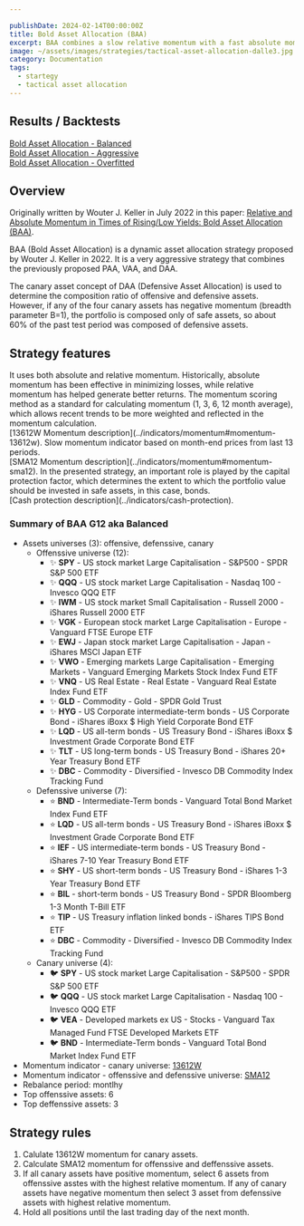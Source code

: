 ```yaml
---

publishDate: 2024-02-14T00:00:00Z
title: Bold Asset Allocation (BAA)
excerpt: BAA combines a slow relative momentum with a fast absolute momentum and crash protection, based on the concept of the ‘canary’ universe, where we switch from our offensive to the defensive universe when any of the assets in the canary universe has negative absolute momentum.
image: ~/assets/images/strategies/tactical-asset-allocation-dalle3.jpg
category: Documentation
tags:
  - startegy
  - tactical asset allocation
---
```



## Results / Backtests

[Bold Asset Allocation - Balanced](./results/bold-asset-allocation-g12-balanced.html)<br />
[Bold Asset Allocation - Aggressive](./results/bold-asset-allocation-g4-aggressive.html)<br />
[Bold Asset Allocation - Overfitted](./results/bold-asset-allocation-overfitted.html)<br />

## Overview

Originally written by Wouter J. Keller in July 2022 in this paper: [Relative and Absolute Momentum in Times of Rising/Low Yields: Bold Asset Allocation (BAA)](https://papers.ssrn.com/sol3/papers.cfm?abstract_id=4166845).

BAA (Bold Asset Allocation) is a dynamic asset allocation strategy proposed by Wouter J. Keller in 2022. It is a very aggressive strategy that combines the previously proposed PAA, VAA, and DAA.

The canary asset concept of DAA (Defensive Asset Allocation) is used to determine the composition ratio of offensive and defensive assets. However, if any of the four canary assets has negative momentum (breadth parameter B=1), the portfolio is composed only of safe assets, so about 60% of the past test period was composed of defensive assets.

## Strategy features

<DListItem dt="dual-momentum">
  It uses both absolute and relative momentum. Historically, absolute momentum has been effective in minimizing losses, while relative momentum has helped generate better returns.
</DListItem>
<DListItem dt="13612W momentum filter">
  The momentum scoring method as a standard for calculating momentum (1, 3, 6, 12 month average), which allows recent trends to be more weighted and reflected in the momentum calculation. <br />
  [13612W Momentum description](../indicators/momentum#momentum-13612w).
</DListItem>
<DListItem dt="SMA12 momentum filter">
  Slow momentum indicator based on month-end prices from last 13 periods. <br />
  [SMA12 Momentum description](../indicators/momentum#momentum-sma12).
</DListItem>
<DListItem dt="cash protection">
  In the presented strategy, an important role is played by the capital protection factor, which determines the extent to which the portfolio value should be invested in safe assets, in this case, bonds. <br />
  [Cash protection description](../indicators/cash-protection).
</DListItem>
<DListItem dt="canary universe">
</DListItem>

### Summary of BAA G12 aka Balanced

* Assets universes (3): offensive, defenssive, canary
    * Offenssive universe (12): 
        * ✨ **SPY** - US stock market Large Capitalisation - S&P500 - SPDR S&P 500 ETF
        * ✨ **QQQ** - US stock market Large Capitalisation - Nasdaq 100 - Invesco QQQ ETF
        * ✨ **IWM** - US stock market Small Capitalisation - Russell 2000 - iShares Russell 2000 ETF
        * ✨ **VGK** - European stock market Large Capitalisation - Europe - Vanguard FTSE Europe ETF
        * ✨ **EWJ** - Japan stock market Large Capitalisation - Japan - iShares MSCI Japan ETF
        * ✨ **VWO** - Emerging markets Large Capitalisation - Emerging Markets - Vanguard Emerging Markets Stock Index Fund ETF
        * ✨ **VNQ** - US Real Estate - Real Estate - Vanguard Real Estate Index Fund ETF
        * ✨ **GLD** - Commodity - Gold - SPDR Gold Trust
        * ✨ **HYG** - US Corporate intermediate-term bonds - US Corporate Bond - iShares iBoxx $ High Yield Corporate Bond ETF
        * ✨ **LQD** - US all-term bonds - US Treasury Bond - iShares iBoxx $ Investment Grade Corporate Bond ETF
        * ✨ **TLT** - US long-term bonds - US Treasury Bond - iShares 20+ Year Treasury Bond ETF
        * ✨ **DBC** - Commodity - Diversified - Invesco DB Commodity Index Tracking Fund
    * Defenssive universe (7): 
        * ⭐ **BND** - Intermediate-Term bonds - Vanguard Total Bond Market Index Fund ETF
        * ⭐ **LQD** - US all-term bonds - US Treasury Bond - iShares iBoxx $ Investment Grade Corporate Bond ETF
        * ⭐ **IEF** - US intermediate-term bonds - US Treasury Bond - iShares 7-10 Year Treasury Bond ETF
        * ⭐ **SHY** - US short-term bonds - US Treasury Bond - iShares 1-3 Year Treasury Bond ETF
        * ⭐ **BIL** - short-term bonds - US Treasury Bond - SPDR Bloomberg 1-3 Month T-Bill ETF
        * ⭐ **TIP** - US Treasury inflation linked bonds - iShares TIPS Bond ETF 
        * ⭐ **DBC** - Commodity - Diversified - Invesco DB Commodity Index Tracking Fund
    * Canary universe (4): 
        * 🐦 **SPY** - US stock market Large Capitalisation - S&P500 - SPDR S&P 500 ETF
        * 🐦 **QQQ** - US stock market Large Capitalisation - Nasdaq 100 - Invesco QQQ ETF
        * 🐦 **VEA** - Developed markets ex US - Stocks - Vanguard Tax Managed Fund FTSE Developed Markets ETF
        * 🐦 **BND** - Intermediate-Term bonds - Vanguard Total Bond Market Index Fund ETF
* Momentum indicator - canary universe: [13612W](../indicators/momentum#momentum-13612w)
* Momentum indicator - offenssive and defenssive universe: [SMA12](../indicators/momentum#momentum-sma12)
* Rebalance period: montlhy
* Top offenssive assets: 6
* Top deffenssive assets: 3

## Strategy rules

1. Calulate 13612W momentum for canary assets.
1. Calculate SMA12 momentum for offenssive and deffenssive assets.
1. If all canary assets have positive momentum, select 6 assets from offenssive asstes with the highest relative momentum.
If any of canary assets have negative momentum then select 3 asset from defenssive assets with highest relative momentum.
1. Hold all positions until the last trading day of the next month.